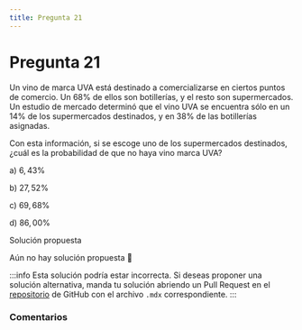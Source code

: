 ```yaml
---
title: Pregunta 21
---
```



# Pregunta 21

Un vino de marca UVA está destinado a comercializarse en ciertos puntos de comercio. Un $68 \%$ de ellos son botillerías, y el resto son supermercados. Un estudio de mercado determinó que el vino UVA se encuentra sólo en un $14 \%$ de los supermercados destinados, y en $38 \%$ de las botillerías asignadas.

Con esta información, si se escoge uno de los supermercados destinados, ¿cuál es la probabilidad de que no haya vino marca UVA?

a) $6,43 \%$

b) $27,52 \%$

c) $69,68 \%$

d) $86,00 \%$

<MDXDetails>
<summary>Solución propuesta</summary>

Aún no hay solución propuesta 🥲

:::info 
Esta solución podría estar incorrecta. Si deseas proponer una solución alternativa, manda tu solución abriendo
un Pull Request en el [repositorio](https://github.com/crow-rojas/apuntes-fundamentals/pulls) de GitHub con el archivo
`.mdx` correspondiente. 
:::

</MDXDetails>

### Comentarios

<Disqus
  url="https://crow-rojas.github.io/apuntes-fundamentals/docs/Probabilidades y Estadística/exercises/2018-1/p21"
  identifier="Probabilidades y Estadística/exercises/2018-1/p21"
  title="2018-1 Probabilidades y Estadística - Pregunta 21"
/>
